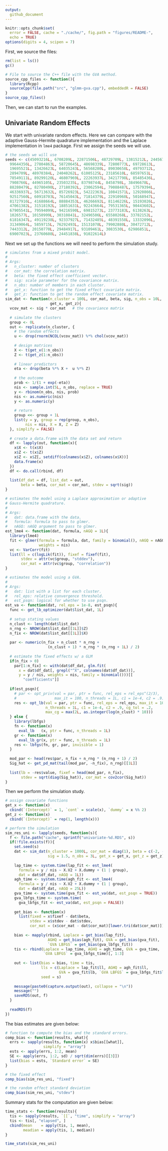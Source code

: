 ```yaml
---
output:
  github_document
---
```



```r
knitr::opts_chunk$set(
  error = FALSE, cache = "./cache/", fig.path = "figures/README-", 
  echo = TRUE)
options(digits = 4, scipen = 7)
```

First, we source the files:

```r
rm(list = ls())
gc()
```

```r
# File to source the C++ file with the GVA method.
source_cpp_files <- function(){
  library(Rcpp)
  sourceCpp(file.path("src", "glmm-gva.cpp"), embeddedR = FALSE)
}
source_cpp_files()
```

Then, we can start to run the examples. 

## Univariate Random Effects

We start with univariate random effects. Here we can compare with the 
adaptive Gauss-Hermite quadrature implementation and the 
Laplace implementation in `lme4` package. First we assign the seeds we will
use.

```r
# the seeds we will use
seeds <- c(45093216L, 6708209L, 22871506L, 48729709L, 13815212L, 2445671L, 
  99644356L, 27804863L, 58720645L, 48698339L, 72800773L, 69728613L, 
  19695521L, 13426623L, 64035243L, 56568280L, 89030658L, 49793712L, 
  2894709L, 48970384L, 24040262L, 61005125L, 23185610L, 68597651L, 
  78549111L, 89299120L, 46807969L, 22263937L, 34217798L, 85485436L, 
  7908766L, 44965105L, 23503235L, 83798744L, 8458798L, 38496678L, 
  88280479L, 82780490L, 27180392L, 23062594L, 79088487L, 17579394L, 
  46336937L, 56713632L, 85726923L, 54222363L, 10841571L, 12920866L, 
  92517560L, 60918703L, 76145043L, 71814379L, 22910960L, 50168947L, 
  81727916L, 41688664L, 88884353L, 46266692L, 81146226L, 15193026L, 
  47061382L, 31518192L, 18851631L, 92243664L, 79531365L, 90443602L, 
  67905541L, 79594099L, 94216590L, 69815273L, 23773183L, 6138263L, 
  1026577L, 10150999L, 30310841L, 32496506L, 65580268L, 33782152L, 
  61816347L, 49119238L, 92337927L, 71432485L, 48391558L, 13332096L, 
  31349064L, 5859715L, 76292493L, 15131078L, 79902880L, 30472712L, 
  7443312L, 20150770L, 29484917L, 93109461L, 3083530L, 62986851L, 
  69007023L, 23760608L, 24451838L, 91022614L)
```

Next we set up the functions we will need to perform the simulation study.

```r
# simulates from a mixed probit model. 
# 
# Args: 
#   n_cluster: number of clusters
#   cor_mat: the correlation matrix.
#   beta: the fixed effect coefficient vector.
#   sig: scale parameter for the covariance matrix.
#   n_obs: number of members in each cluster.
#   get_x: function to get the fixed effect covariate matrix.
#   get_z: function to get the random effect covariate matrix.
sim_dat <- function(n_cluster = 100L, cor_mat, beta, sig, n_obs = 10L, 
                    get_x, get_z){
  vcov_mat <- sig * cor_mat   # the covariance matrix
  
  # simulate the clusters
  group <- 0L
  out <- replicate(n_cluster, {
    # the random effects
    u <- drop(rnorm(NCOL(vcov_mat)) %*% chol(vcov_mat))
    
    # design matrices
    X <- t(get_x(1:n_obs))
    Z <- t(get_z(1:n_obs))
    
    # linear predictors
    eta <- drop(beta %*% X +  u %*% Z)
    
    # the outcome 
    prob <- 1/(1 + exp(-eta))
    nis <- sample.int(5L, n_obs, replace = TRUE)
    y <- rbinom(n_obs, nis, prob)
    nis <- as.numeric(nis)
    y <- as.numeric(y)
    
    # return 
    group <<- group + 1L
    list(y = y, group = rep(group, n_obs), 
         nis = nis, X = X, Z = Z)
  }, simplify = FALSE)
  
  # create a data.frame with the data set and return 
  df <- lapply(out, function(x){
    x$X <- t(x$X)
    x$Z <- t(x$Z)
    x$Z <- x$Z[, setdiff(colnames(x$Z), colnames(x$X))]
    data.frame(x)
  })
  df <- do.call(rbind, df)
  
  list(df_dat = df, list_dat = out, 
       beta = beta, cor_mat = cor_mat, stdev = sqrt(sig))   
}

# estimates the model using a Laplace approximation or adaptive 
# Gauss-Hermite quadrature. 
# 
# Args: 
#   dat: data.frame with the data.
#   formula: formula to pass to glmer. 
#   nAGQ: nAGQ argument to pass to glmer.
est_lme4 <- function(dat, formula, nAGQ = 1L){
  library(lme4)
  fit <- glmer(formula = formula, dat, family = binomial(), nAGQ = nAGQ, 
               weights = nis)
  vc <- VarCorr(fit)
  list(ll = c(logLik(fit)), fixef = fixef(fit), 
       stdev = attr(vc$group, "stddev"), 
       cor_mat = attr(vc$group, "correlation"))
}

# estimates the model using a GVA. 
# 
# Args: 
#   dat: list with a list for each cluster. 
#   rel_eps: relative convergence threshold.
#   est_psqn: logical for whether to use psqn.
est_va <- function(dat, rel_eps = 1e-8, est_psqn){
  func <- get_lb_optimizer(dat$list_dat, 1L)
  
  # setup stating values
  n_clust <- length(dat$list_dat)
  n_rng <- NROW(dat$list_dat[[1L]]$Z)
  n_fix <- NROW(dat$list_dat[[1L]]$X)
  
  par <- numeric(n_fix + n_clust * n_rng +
                   (n_clust + 1) * n_rng * (n_rng + 1L) / 2)
  
  # estimate the fixed effects w/ a GLM
  if(n_fix > 0)
    par[1:n_fix] <- with(dat$df_dat, glm.fit(
      x = dat$df_dat[, grepl("^X", colnames(dat$df_dat))], 
      y = y / nis, weights = nis, family = binomial()))[[
        "coefficients"]]
  
  if(est_psqn){
    # par <- opt_priv(val = par, ptr = func, rel_eps = rel_eps^(2/3),
    #                 max_it = 100, n_threads = 1L, c1 = 1e-4, c2 = .9)
    res <- opt_lb(val = par, ptr = func, rel_eps = rel_eps, max_it = 1000L, 
                  n_threads = 1L, c1 = 1e-4, c2 = .9, cg_tol = .2, 
                  max_cg = max(2L, as.integer(log(n_clust) * 10)))
  } else {
    library(lbfgs)
    fn <- function(x)
      eval_lb   (x, ptr = func, n_threads = 1L)
    gr <- function(x)
      eval_lb_gr(x, ptr = func, n_threads = 1L)
    res <- lbfgs(fn, gr, par, invisible = 1)
  }
  
  mod_par <- head(res$par, n_fix + n_rng * (n_rng + 1) / 2)
  Sig_hat <- get_pd_mat(tail(mod_par, -n_fix), n_rng)[[1L]]
  
  list(lb = -res$value, fixef = head(mod_par, n_fix), 
       stdev = sqrt(diag(Sig_hat)), cor_mat = cov2cor(Sig_hat))
}
```

Then we perform the simulation study.

```r
# assign covariate functions
get_x <- function(x)
  cbind(`(Intercept)` = 1, `cont` = scale(x), `dummy` = x %% 2)
get_z <- function(x)
  cbind(`(Intercept)` = rep(1, length(x)))

# perform the simulation
sim_res_uni <- lapply(seeds, function(s){
  f <- file.path("cache", sprintf("univariate-%d.RDS", s))
  if(!file.exists(f)){
    set.seed(s)
    dat <- sim_dat(n_cluster = 1000L, cor_mat = diag(1), beta = c(-2, -1, 1), 
                   sig = 1.5, n_obs = 3L, get_x = get_x, get_z = get_z)
    
    lap_time <- system.time(lap_fit <- est_lme4(
      formula = y / nis ~ X.V2 + X.dummy + (1 | group), 
      dat = dat$df_dat, nAGQ = 1L))
    agh_time <- system.time(agh_fit <- est_lme4(
      formula = y / nis ~ X.V2 + X.dummy + (1 | group), 
      dat = dat$df_dat, nAGQ = 25L))
    gva_time <- system.time(gva_fit <- est_va(dat, est_psqn = TRUE))
    gva_lbfgs_time <- system.time(
      gva_lbfgs_fit <- est_va(dat, est_psqn = FALSE))
    
    get_bias <- function(x)
      list(fixed = x$fixef - dat$beta, 
           stdev = x$stdev - dat$stdev,
           cor_mat = (x$cor_mat - dat$cor_mat)[lower.tri(dat$cor_mat)])
    
    bias <- mapply(rbind, Laplace = get_bias(lap_fit), 
                   AGHQ = get_bias(agh_fit), GVA = get_bias(gva_fit), 
                   `GVA LBFGS` = get_bias(gva_lbfgs_fit))
    tis <- rbind(Laplace = lap_time, AGHQ = agh_time, GVA = gva_time, 
                 `GVA LBFGS` = gva_lbfgs_time)[, 1:3]
    
    out <- list(bias = bias, time = tis, 
                lls = c(Laplace = lap_fit$ll, AGHQ = agh_fit$ll, 
                        GVA = gva_fit$lb, `GVA LBFGS` = gva_lbfgs_fit$lb), 
                seed = s)
    
    message(paste0(capture.output(out), collapse = "\n"))
    message("")
    saveRDS(out, f)
  }
  
  readRDS(f)
})
```

The bias estimates are given below:

```r
# function to compute the bias and the standard errors.
comp_bias <- function(results, what){
  errs <- sapply(results, function(x) x$bias[[what]], 
                 simplify = "array")
  ests <- apply(errs, 1:2, mean)
  SE <- apply(errs, 1:2, sd) / sqrt(dim(errs)[[3]])
  list(bias = ests, `Standard error` = SE)
}

# the fixed effect 
comp_bias(sim_res_uni, "fixed")

# the random effect standard deviation
comp_bias(sim_res_uni, "stdev")
```

Summary stats for the computation are given below:

```r
time_stats <- function(results){
  tis <- sapply(results, `[[`, "time", simplify = "array")
  tis <- tis[, "elapsed", ]
  cbind(mean    = apply(tis, 1, mean), 
        meadian = apply(tis, 1, median))
}

time_stats(sim_res_uni)
```
